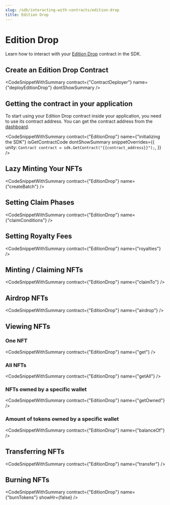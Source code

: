```yaml
---
slug: /sdk/interacting-with-contracts/edition-drop
title: Edition Drop
---
```



# Edition Drop

Learn how to interact with your [Edition Drop](/pre-built-contracts/edition-drop) contract in the SDK.

## Create an Edition Drop Contract

<CodeSnippetWithSummary
  contract={"ContractDeployer"}
  name={"deployEditionDrop"}
  dontShowSummary
/>

## Getting the contract in your application

To start using your Edition Drop contract inside your application, you need to use its contract address. You can get the contract address from the [dashboard](https://web3sdks.com/dashboard).

<CodeSnippetWithSummary
  contract={"EditionDrop"}
  name={"initializing the SDK"}
  isGetContractCode
  dontShowSummary
  snippetOverrides={{
    unity: `Contract contract = sdk.GetContract("{{contract_address}}");`,
  }}
/>

## Lazy Minting Your NFTs

<CodeSnippetWithSummary contract={"EditionDrop"} name={"createBatch"} />

## Setting Claim Phases

<CodeSnippetWithSummary contract={"EditionDrop"} name={"claimConditions"} />

## Setting Royalty Fees

<CodeSnippetWithSummary contract={"EditionDrop"} name={"royalties"} />

## Minting / Claiming NFTs

<CodeSnippetWithSummary contract={"EditionDrop"} name={"claimTo"} />

## Airdrop NFTs

<CodeSnippetWithSummary contract={"EditionDrop"} name={"airdrop"} />

## Viewing NFTs

### One NFT

<CodeSnippetWithSummary contract={"EditionDrop"} name={"get"} />

### All NFTs

<CodeSnippetWithSummary contract={"EditionDrop"} name={"getAll"} />

### NFTs owned by a specific wallet

<CodeSnippetWithSummary contract={"EditionDrop"} name={"getOwned"} />

### Amount of tokens owned by a specific wallet

<CodeSnippetWithSummary contract={"EditionDrop"} name={"balanceOf"} />

## Transferring NFTs

<CodeSnippetWithSummary contract={"EditionDrop"} name={"transfer"} />

## Burning NFTs

<CodeSnippetWithSummary
  contract={"EditionDrop"}
  name={"burnTokens"}
  showHr={false}
/>

